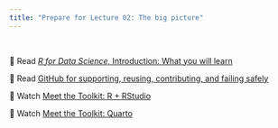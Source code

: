 ```yaml
---
title: "Prepare for Lecture 02: The big picture"
---
```


<br>

📖 Read [*R for Data Science*, Introduction: What you will learn](https://r4ds.hadley.nz/intro#what-you-will-learn)

📖 Read [GitHub for supporting, reusing, contributing, and failing safely](https://openscapes.org/blog/2022-05-27-github-illustrated-series/)

🎥 Watch [Meet the Toolkit: R + RStudio](https://warpwire.duke.edu/w/7WsIAA/)

🎥 Watch [Meet the Toolkit: Quarto](https://warpwire.duke.edu/w/62sIAA/)
